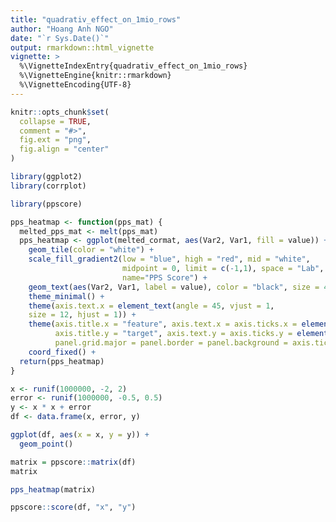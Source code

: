 ```yaml
---
title: "quadrativ_effect_on_1mio_rows"
author: "Hoang Anh NGO"
date: "`r Sys.Date()`"
output: rmarkdown::html_vignette
vignette: >
  %\VignetteIndexEntry{quadrativ_effect_on_1mio_rows}
  %\VignetteEngine{knitr::rmarkdown}
  %\VignetteEncoding{UTF-8}
---
```


```r
knitr::opts_chunk$set(
  collapse = TRUE,
  comment = "#>",
  fig.ext = "png",
  fig.align = "center"
)
```

```r
library(ggplot2)
library(corrplot)

library(ppscore)
```

```r
pps_heatmap <- function(pps_mat) {
  melted_pps_mat <- melt(pps_mat)
  pps_heatmap <- ggplot(melted_cormat, aes(Var2, Var1, fill = value)) +
    geom_tile(color = "white") +
    scale_fill_gradient2(low = "blue", high = "red", mid = "white", 
                         midpoint = 0, limit = c(-1,1), space = "Lab", 
                         name="PPS Score") +
    geom_text(aes(Var2, Var1, label = value), color = "black", size = 4) +
    theme_minimal() + 
    theme(axis.text.x = element_text(angle = 45, vjust = 1, 
    size = 12, hjust = 1)) +
    theme(axis.title.x = "feature", axis.text.x = axis.ticks.x = element_blank(),
          axis.title.y = "target", axis.text.y = axis.ticks.y = element_blank(),
          panel.grid.major = panel.border = panel.background = axis.ticks = element_blank()) +
    coord_fixed() + 
  return(pps_heatmap)
}
```

```r
x <- runif(1000000, -2, 2)
error <- runif(1000000, -0.5, 0.5)
y <- x * x + error
df <- data.frame(x, error, y)
```

```r
ggplot(df, aes(x = x, y = y)) +
  geom_point()
```

```r
matrix = ppscore::matrix(df)
matrix
```

```r
pps_heatmap(matrix)
```

```r
ppscore::score(df, "x", "y")
```

